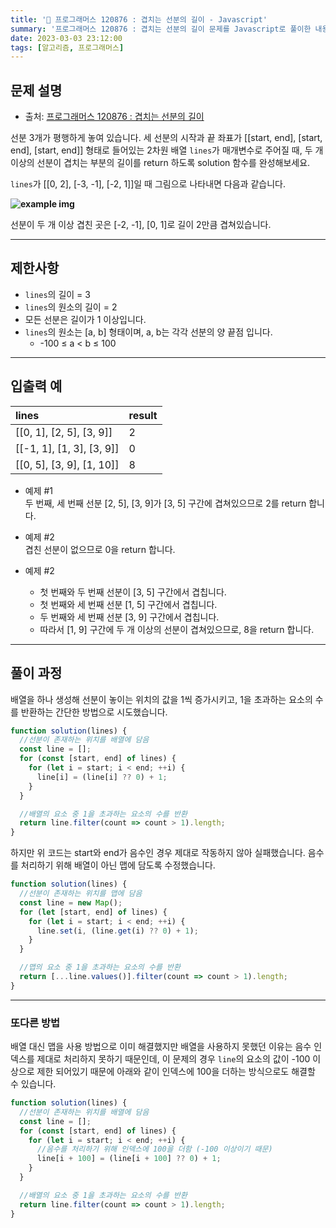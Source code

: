 ```yaml
---
title: '🏅 프로그래머스 120876 : 겹치는 선분의 길이 - Javascript'
summary: '프로그래머스 120876 : 겹치는 선분의 길이 문제를 Javascript로 풀이한 내용입니다.'
date: 2023-03-03 23:12:00
tags: [알고리즘, 프로그래머스]
---
```


## 문제 설명

- 출처: [프로그래머스 120876 : 겹치는 선분의 길이](https://school.programmers.co.kr/learn/courses/30/lessons/120876)

선분 3개가 평행하게 놓여 있습니다. 세 선분의 시작과 끝 좌표가 [[start, end], [start, end], [start, end]] 형태로 들어있는 2차원 배열 `lines`가 매개변수로 주어질 때, 두 개 이상의 선분이 겹치는 부분의 길이를 return 하도록 solution 함수를 완성해보세요.

`lines`가 [[0, 2], [-3, -1], [-2, 1]]일 때 그림으로 나타내면 다음과 같습니다.

**![example img](/assets/posts/ps/programmers/120876/example.png)**

선분이 두 개 이상 겹친 곳은 [-2, -1], [0, 1]로 길이 2만큼 겹쳐있습니다.

---

## 제한사항

- `lines`의 길이 = 3
- `lines`의 원소의 길이 = 2
- 모든 선분은 길이가 1 이상입니다.
- `lines`의 원소는 [a, b] 형태이며, a, b는 각각 선분의 양 끝점 입니다.
  - -100 ≤ a $<$ b ≤ 100

---

## 입출력 예

| lines                     | result |
| :------------------------ | :----- |
| [[0, 1], [2, 5], [3, 9]]  | 2      |
| [[-1, 1], [1, 3], [3, 9]] | 0      |
| [[0, 5], [3, 9], [1, 10]] | 8      |

- 예제 #1  
  두 번째, 세 번째 선분 [2, 5], [3, 9]가 [3, 5] 구간에 겹쳐있으므로 2를 return 합니다.

- 예제 #2  
  겹친 선분이 없으므로 0을 return 합니다.

- 예제 #2
  - 첫 번째와 두 번째 선분이 [3, 5] 구간에서 겹칩니다.
  - 첫 번째와 세 번째 선분 [1, 5] 구간에서 겹칩니다.
  - 두 번째와 세 번째 선분 [3, 9] 구간에서 겹칩니다.
  - 따라서 [1, 9] 구간에 두 개 이상의 선분이 겹쳐있으므로, 8을 return 합니다.

---

## 풀이 과정

배열을 하나 생성해 선분이 놓이는 위치의 값을 1씩 증가시키고, 1을 초과하는 요소의 수를 반환하는 간단한 방법으로 시도했습니다.

```javascript
function solution(lines) {
  //선분이 존재하는 위치를 배열에 담음
  const line = [];
  for (const [start, end] of lines) {
    for (let i = start; i < end; ++i) {
      line[i] = (line[i] ?? 0) + 1;
    }
  }

  //배열의 요소 중 1을 초과하는 요소의 수를 반환
  return line.filter(count => count > 1).length;
}
```

하지만 위 코드는 start와 end가 음수인 경우 제대로 작동하지 않아 실패했습니다.
음수를 처리하기 위해 배열이 아닌 맵에 담도록 수정했습니다.

```javascript
function solution(lines) {
  //선분이 존재하는 위치를 맵에 담음
  const line = new Map();
  for (let [start, end] of lines) {
    for (let i = start; i < end; ++i) {
      line.set(i, (line.get(i) ?? 0) + 1);
    }
  }

  //맵의 요소 중 1을 초과하는 요소의 수를 반환
  return [...line.values()].filter(count => count > 1).length;
}
```

---

### 또다른 방법

배열 대신 맵을 사용 방법으로 이미 해결했지만 배열을 사용하지 못했던 이유는 음수 인덱스를 제대로 처리하지 못하기 때문인데,
이 문제의 경우 `line`의 요소의 값이 -100 이상으로 제한 되어있기 때문에 아래와 같이 인덱스에 100을 더하는 방식으로도 해결할 수 있습니다.

```javascript
function solution(lines) {
  //선분이 존재하는 위치를 배열에 담음
  const line = [];
  for (const [start, end] of lines) {
    for (let i = start; i < end; ++i) {
      //음수를 처리하기 위해 인덱스에 100을 더함 (-100 이상이기 때문)
      line[i + 100] = (line[i + 100] ?? 0) + 1;
    }
  }

  //배열의 요소 중 1을 초과하는 요소의 수를 반환
  return line.filter(count => count > 1).length;
}
```
